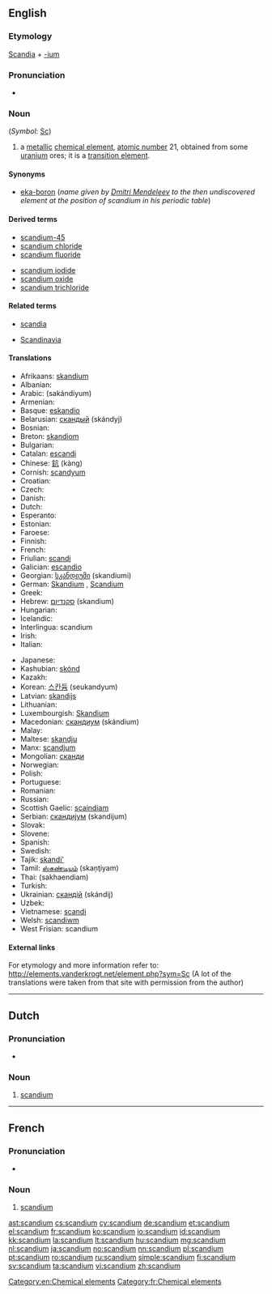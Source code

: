 {{also|Scandium}}
==English==
{{elements|Sc|calcium|Ca|titanium|Ti}}

===Etymology===
[[Scandia]] + [[-ium]]

===Pronunciation===
* {{audio|En-us-scandium.ogg|Audio (US)}}

===Noun===
{{wikipedia}}
{{en-noun|-}} (''Symbol'': [[Sc]])

# a [[metallic]] [[chemical element]], [[atomic number]] 21, obtained from some [[uranium]] ores; it is a [[transition element]].

====Synonyms====
* [[eka-boron]] (''name given by [[w:Dmitri Mendeleev|Dmitri Mendeleev]] to the then undiscovered element at the position of scandium in his periodic table'')

====Derived terms====
{{der-top}}
* [[scandium-45]]
* [[scandium chloride]]
* [[scandium fluoride]]
{{der-mid}}
* [[scandium iodide]]
* [[scandium oxide]]
* [[scandium trichloride]]
{{der-bottom}}

====Related terms====
{{rel-top}}
* [[scandia]]
{{rel-mid}}
* [[Scandinavia]]
{{rel-bottom}}

====Translations====
{{trans-top|chemical element}}
* Afrikaans: [[skandium]]
* Albanian: {{t-|sq|skandium|xs=Albanian}}
* Arabic: {{Arab|[[سكانديوم]]}} (sakándiyum) {{m}}
* Armenian: {{t-|hy|սկանդիում|tr=skandium}}
* Basque: [[eskandio]]
* Belarusian: [[скандый]] (skándyj) {{m}}
* Bosnian: {{t-|bs|skandij}}
* Breton: [[skandiom]]
* Bulgarian: {{t-|bg|скандий|m|tr=skándij}}
* Catalan: [[escandi]]
* Chinese: [[鈧]] (kàng)
* Cornish: [[scandyum]]
* Croatian: {{t+|hr|skandij}}
* Czech: {{t+|cs|skandium}}
* Danish: {{t-|da|skandium}}
* Dutch: {{t+|nl|scandium|n}}
* Esperanto: {{t+|eo|skandio|xs=Esperanto}}
* Estonian: {{t-|et|skandium}}
* Faroese: {{t-|fo|skandium|xs=Faroese}}
* Finnish: {{t+|fi|skandium}}
* French: {{t+|fr|scandium|m}}
* Friulian: [[scandi]]
* Galician: [[escandio]]
* Georgian: [[სკანდიუმი]] (skandiumi)
* German: [[Skandium]] {{n}}, [[Scandium]] {{n}}
* Greek: {{t|el|σκάνdιο|n|tr=skándio}}
* Hebrew: [[סקנדיום]] (skandium)
* Hungarian: {{t+|hu|szkandium}}
* Icelandic: {{t+|is|skandín}}
* Interlingua: scandium
* Irish: {{t+|ga|scaindiam|xs=Irish}}
* Italian: {{t+|it|scandio|m}}
{{trans-mid}}
* Japanese: {{t+|ja|スカンジウム|tr=sukanjiumu}}
* Kashubian: [[skónd]]
* Kazakh: {{t-|kk|скандий|tr=skandij|sc=Cyrl|xs=Kazakh}}
* Korean: [[스칸듐]] (seukandyum)
* Latvian: [[skandijs]]
* Lithuanian: {{t+|lt|skandis|xs=Lithuanian}}
* Luxembourgish: [[Skandium]]
* Macedonian: [[скандиум]] (skándium) {{m}}
* Malay: {{t-|ms|skandium|xs=Malay}}
* Maltese: [[skandju]]
* Manx: [[scandjum]]
* Mongolian: [[сканди]]
* Norwegian: {{t+|no|scandium}}
* Polish: {{t+|pl|skand|m}}
* Portuguese: {{t+|pt|escândio|m}}
* Romanian: {{t+|ro|scandiu|n}}
* Russian: {{t+|ru|скандий|m|tr=skándij}}
* Scottish Gaelic: [[scaindiam]]
* Serbian: [[скандиjум]] (skandijum) {{m}}
* Slovak: {{t-|sk|skandium}}
* Slovene: {{t+|sl|skandij}}
* Spanish: {{t+|es|escandio|m}}
* Swedish: {{t+|sv|skandium|n}}
* Tajik: [[skandi']]
* Tamil: [[ஸ்கண்டியம்]] (skaņţiyam)
* Thai: {{Thai|[[สแคนเดียม]]}} (sakhaendiam)
* Turkish: {{t+|tr|skandiyum}}
* Ukrainian: [[скандiй]] (skándij) {{m}}
* Uzbek: {{t-|uz|скандий|tr=skandiy|sc=Cyrl|xs=Uzbek}}
* Vietnamese: [[scandi]]
* Welsh: [[scandiwm]]
* West Frisian: scandium
{{trans-bottom}}

====External links====
For etymology and more information refer to:
http://elements.vanderkrogt.net/element.php?sym=Sc
(A lot of the translations were taken from that site with permission from the author)

[[Category:en:Chemical elements]]

----

==Dutch==
{{wikipedia|lang=nl}}
{{elements|Sc|calcium|Ca|titanium|Ti|lang=nl}}

===Pronunciation===
* {{audio|Nl-scandium.ogg|Audio}}

===Noun===
{{nl-noun|n|-|-}}

# [[#English|scandium]]

----

==French==
{{wikipedia|lang=fr}}

===Pronunciation===
* {{IPA|lang=fr| /skɑ̃.djɔm/}}

===Noun===
{{fr-noun-unc|m}}

# [[scandium#English|scandium]]

[[Category:fr:Chemical elements]]

[[ast:scandium]]
[[cs:scandium]]
[[cy:scandium]]
[[de:scandium]]
[[et:scandium]]
[[el:scandium]]
[[fr:scandium]]
[[ko:scandium]]
[[io:scandium]]
[[id:scandium]]
[[kk:scandium]]
[[la:scandium]]
[[lt:scandium]]
[[hu:scandium]]
[[mg:scandium]]
[[nl:scandium]]
[[ja:scandium]]
[[no:scandium]]
[[nn:scandium]]
[[pl:scandium]]
[[pt:scandium]]
[[ro:scandium]]
[[ru:scandium]]
[[simple:scandium]]
[[fi:scandium]]
[[sv:scandium]]
[[ta:scandium]]
[[vi:scandium]]
[[zh:scandium]]